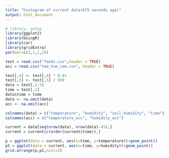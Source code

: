 ```yaml
---
title: "histogram of current data(675 seconds ago)"
output: html_document
---
```


```r
# library, setup
library(ggplot2)
library(UsingR)
library(car)
library(gridExtra)
par(mar=c(1,1,1,1))
```

```r
test = read.csv("feeds.csv",header = TRUE)
acc = read.csv("tem_hum_com.csv", header = TRUE)

test[,4] <- test[,4] * 0.01
test[,5] <- test[,5] / 950
data = test[,3:5]
time = test[,1]
data$time = time
data <- na.omit(data)
acc <- na.omit(acc)

colnames(data) = c("temperature", "humidity", "soil_humidity", "time")
colnames(acc) = c("temperature_acc", "humidity_acc")
```

```r
current = data[seq(nrow(data), nrow(data)-45),]
current = current[c(order(current$time)),]

p = ggplot(data = current, aes(x=time, y=temperature))+geom_point()
p1 = ggplot(data = current, aes(x=time, y=humidity))+geom_point()
grid.arrange(p,p1,ncol=2)
```